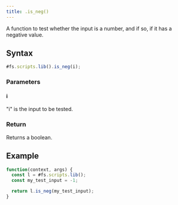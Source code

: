 ```yaml
---
title: .is_neg()
---
```


A function to test whether the input is a number, and if so, if it has a negative value.

## Syntax

```js
#fs.scripts.lib().is_neg(i);
```

### Parameters

#### i

"i" is the input to be tested.

### Return

Returns a boolean.

## Example

```js
function(context, args) {
  const l = #fs.scripts.lib();
  const my_test_input = -1;

  return l.is_neg(my_test_input);
}
```
